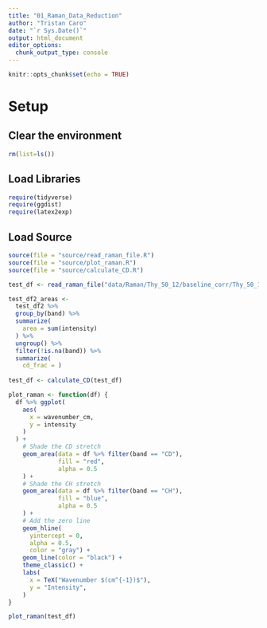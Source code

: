 ```yaml
---
title: "01_Raman_Data_Reduction"
author: "Tristan Caro"
date: "`r Sys.Date()`"
output: html_document
editor_options: 
  chunk_output_type: console
---
```


```r
knitr::opts_chunk$set(echo = TRUE)
```

# Setup

## Clear the environment

```r
rm(list=ls())
```


## Load Libraries

```r
require(tidyverse)
require(ggdist)
require(latex2exp)
```

## Load Source

```r
source(file = "source/read_raman_file.R")
source(file = "source/plot_raman.R")
source(file = "source/calculate_CD.R")
```


```r
test_df <- read_raman_file("data/Raman/Thy_50_12/baseline_corr/Thy_50_12_02_1x_45s_532 nm_x100_100%_600 gr_mm_01.txt")
```

```r
test_df2_areas <- 
  test_df2 %>% 
  group_by(band) %>% 
  summarize(
    area = sum(intensity)
  ) %>% 
  ungroup() %>% 
  filter(!is.na(band)) %>% 
  summarize(
    cd_frac = )
  
test_df <- calculate_CD(test_df)

```


```r

plot_raman <- function(df) {
  df %>% ggplot(
    aes(
      x = wavenumber_cm,
      y = intensity
    )
  ) +
    # Shade the CD stretch
    geom_area(data = df %>% filter(band == "CD"),
              fill = "red",
              alpha = 0.5
    ) +
    # Shade the CH stretch
    geom_area(data = df %>% filter(band == "CH"),
              fill = "blue",
              alpha = 0.5
    ) +
    # Add the zero line
    geom_hline(
      yintercept = 0,
      alpha = 0.5,
      color = "gray") +
    geom_line(color = "black") +
    theme_classic() +
    labs(
      x = TeX("Wavenumber $(cm^{-1})$"),
      y = "Intensity",
    )
}

plot_raman(test_df)
```

